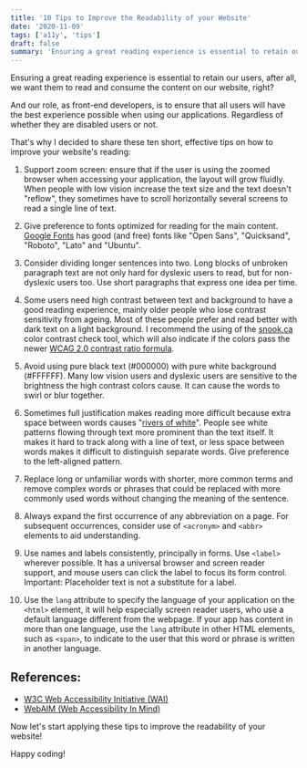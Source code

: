 ```yaml
---
title: '10 Tips to Improve the Readability of your Website'
date: '2020-11-09'
tags: ['a11y', 'tips']
draft: false
summary: 'Ensuring a great reading experience is essential to retain our users, after all, we want them to read and consume the content on our website, right? And our role, as front-end developers, is to ensure that all users will have the best experience possible when using our applications. Regardless of whether they are disabled users or not.'
---
```


Ensuring a great reading experience is essential to retain our users, after all, we want them to read and consume the content on our website, right?

And our role, as front-end developers, is to ensure that all users will have the best experience possible when using our applications. Regardless of whether they are disabled users or not.

That's why I decided to share these ten short, effective tips on how to improve your website's reading:

1. Support zoom screen: ensure that if the user is using the zoomed browser when accessing your application, the layout will grow fluidly. When people with low vision increase the text size and the text doesn't "reflow", they sometimes have to scroll horizontally several screens to read a single line of text.

2. Give preference to fonts optimized for reading for the main content. [Google Fonts](https://fonts.google.com/) has good (and free) fonts like "Open Sans", "Quicksand", "Roboto", "Lato" and "Ubuntu".

3. Consider dividing longer sentences into two. Long blocks of unbroken paragraph text are not only hard for dyslexic users to read, but for non-dyslexic users too. Use short paragraphs that express one idea per time.

4. Some users need high contrast between text and background to have a good reading experience, mainly older people who lose contrast sensitivity from ageing. Most of these people prefer and read better with dark text on a light background. I recommend the using of the [snook.ca](https://snook.ca/technical/colour_contrast/colour.html) color contrast check tool, which will also indicate if the colors pass the newer [WCAG 2.0 contrast ratio formula](https://www.w3.org/TR/2008/REC-WCAG20-20081211/#visual-audio-contrast-contrast).

5. Avoid using pure black text (#000000) with pure white background (#FFFFFF). Many low vision users and dyslexic users are sensitive to the brightness the high contrast colors cause. It can cause the words to swirl or blur together.

6. Sometimes full justification makes reading more difficult because extra space between words causes "[rivers of white](https://en.wikipedia.org/wiki/River_(typography))". People see white patterns flowing through text more prominent than the text itself. It makes it hard to track along with a line of text, or less space between words makes it difficult to distinguish separate words. Give preference to the left-aligned pattern.

7. Replace long or unfamiliar words with shorter, more common terms and remove complex words or phrases that could be replaced with more commonly used words without changing the meaning of the sentence.

8. Always expand the first occurrence of any abbreviation on a page. For subsequent occurrences, consider use of `<acronym>` and `<abbr>` elements to aid understanding.

9. Use names and labels consistently, principally in forms. Use `<label>` wherever possible. It has a universal browser and screen reader support, and mouse users can click the label to focus its form control. Important: Placeholder text is not a substitute for a label.

1. Use the `lang` attribute to specify the language of your application on the `<html>` element, it will help especially screen reader users, who use a default language different from the webpage. If your app has content in more than one language, use the `lang` attribute in other HTML elements, such as `<span>`, to indicate to the user that this word or phrase is written in another language.

## References:

- [W3C Web Accessibility Initiative (WAI)](https://www.w3.org/WAI/)
- [WebAIM (Web Accessibility In Mind)](https://webaim.org/)

Now let's start applying these tips to improve the readability of your website!

Happy coding!
